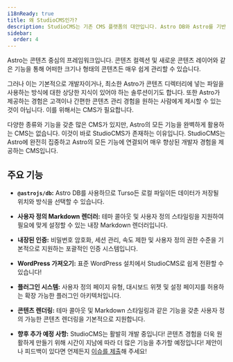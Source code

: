 ```yaml
---
i18nReady: true
title: 왜 StudioCMS인가?
description: StudioCMS는 기존 CMS 플랫폼의 대안입니다. Astro DB와 Astro를 기반으로 매끄러운 콘텐츠 관리 경험을 제공하는 헤드리스 CMS입니다.
sidebar:
  order: 4
---
```


Astro는 콘텐츠 중심의 프레임워크입니다. 콘텐츠 컬렉션 및 새로운 콘텐츠 레이어와 같은 기능을 통해 어떠한 크기나 형태의 콘텐츠든 매우 쉽게 관리할 수 있습니다.

그러나 이는 기본적으로 개발자이거나, 최소한 Astro가 콘텐츠 디렉터리에 넣는 파일을 사용하는 방식에 대한 상당한 지식이 있어야 하는 솔루션이기도 합니다. 또한 Astro가 제공하는 경험은 고객이나 간편한 콘텐츠 관리 경험을 원하는 사람에게 제시할 수 있는 것이 아닙니다. 이를 위해서는 CMS가 필요합니다.

다양한 종류와 기능을 갖춘 많은 CMS가 있지만, Astro의 모든 기능을 완벽하게 활용하는 CMS는 없습니다. 이것이 바로 StudioCMS가 존재하는 이유입니다. StudioCMS는 Astro에 완전히 집중하고 Astro의 모든 기능에 연결되어 매우 향상된 개발자 경험을 제공하는 CMS입니다.

## 주요 기능

- **`@astrojs/db`:** Astro DB를 사용하므로 Turso든 로컬 파일이든 데이터가 저장될 위치와 방식을 선택할 수 있습니다.

- **사용자 정의 Markdown 렌더러:** 테마 콜아웃 및 사용자 정의 스타일링을 지원하여 필요에 맞게 설정할 수 있는 내장 Markdown 렌더러입니다.

- **내장된 인증:** 비밀번호 암호화, 세션 관리, 속도 제한 및 사용자 정의 권한 수준을 기본적으로 지원하는 포괄적인 인증 시스템입니다.

- **WordPress 가져오기:** 표준 WordPress 설치에서 StudioCMS로 쉽게 전환할 수 있습니다!

- **플러그인 시스템:** 사용자 정의 페이지 유형, 대시보드 위젯 및 설정 페이지를 허용하는 확장 가능한 플러그인 아키텍처입니다.

- **콘텐츠 렌더링:** 테마 콜아웃 및 Markdown 스타일링과 같은 기능을 갖춘 사용자 정의 가능한 콘텐츠 렌더링을 기본적으로 지원합니다.

- **향후 추가 예정 사항:** StudioCMS는 활발히 개발 중입니다! 콘텐츠 경험을 더욱 원활하게 만들기 위해 시간이 지남에 따라 더 많은 기능을 추가할 예정입니다! 제안이나 피드백이 있다면 언제든지 [이슈를 제출](https://github.com/withstudiocms/studiocms/issues/new/choose)해 주세요!
